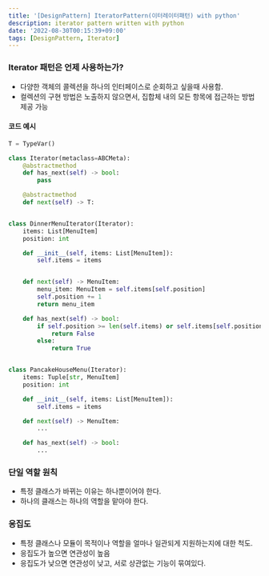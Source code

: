 ```yaml
---
title: '[DesignPattern] IteratorPattern(이터레이터패턴) with python'
description: iterator pattern written with python
date: '2022-08-30T00:15:39+09:00'
tags: [DesignPattern, Iterator]
---
```


### Iterator 패턴은 언제 사용하는가?
- 다양한 객체의 콜렉션을 하나의 인터페이스로 순회하고 싶을때 사용함.
- 컬렉션의 구현 방법은 노출하지 않으면서, 집합체 내의 모든 항목에 접근하는 방법 제공 가능


#### 코드 예시

```python
T = TypeVar()

class Iterator(metaclass=ABCMeta):
    @abstractmethod
    def has_next(self) -> bool:
        pass

    @abstractmethod
    def next(self) -> T:


class DinnerMenuIterator(Iterator):
    items: List[MenuItem]
    position: int

    def __init__(self, items: List[MenuItem]):
        self.items = items


    def next(self) -> MenuItem:
        menu_item: MenuItem = self.items[self.position]
        self.position += 1
        return menu_item

    def has_next(self) -> bool:
        if self.position >= len(self.items) or self.items[self.position] is None:
            return False
        else:
            return True


class PancakeHouseMenu(Iterator):
    items: Tuple[str, MenuItem]
    position: int

    def __init__(self, items: List[MenuItem]):
        self.items = items

    def next(self) -> MenuItem:
        ...

    def has_next(self) -> bool:
        ...
```


### 단일 역할 원칙
- 특정 클래스가 바뀌는 이유는 하나뿐이어야 한다.
- 하나의 클래스는 하나의 역할을 맡아야 한다.

### 응집도
- 특정 클래스나 모듈이 목적이나 역할을 얼마나 일관되게 지원하는지에 대한 척도.
- 응집도가 높으면 연관성이 높음
- 응집도가 낮으면 연관성이 낮고, 서로 상관없는 기능이 묶여있다.